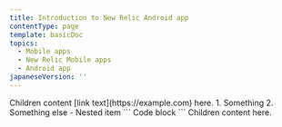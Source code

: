 ```yaml
---
title: Introduction to New Relic Android app
contentType: page
template: basicDoc
topics:
  - Mobile apps
  - New Relic Mobile apps
  - Android app
japaneseVersion: ''
---
```


<Collapser>
  <CollapserRow id="example" title="Row 1">
    Children content [link text](https://example.com) here. 
    1. Something 
    2. Something else
        - Nested item
        ```
        Code block
        ```
  </CollapserRow>
  <CollapserRow title="Row 2">
    Children content here.
  </CollapserRow>
</Collapser>
